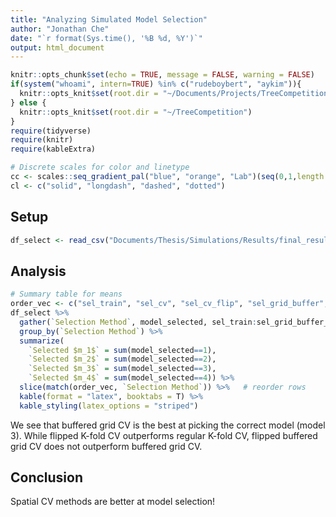 ```yaml
---
title: "Analyzing Simulated Model Selection"
author: "Jonathan Che"
date: "`r format(Sys.time(), '%B %d, %Y')`"
output: html_document
---
```


```r
knitr::opts_chunk$set(echo = TRUE, message = FALSE, warning = FALSE)
if(system("whoami", intern=TRUE) %in% c("rudeboybert", "aykim")){
  knitr::opts_knit$set(root.dir = "~/Documents/Projects/TreeCompetition/")
} else {
  knitr::opts_knit$set(root.dir = "~/TreeCompetition")
}
require(tidyverse)
require(knitr)
require(kableExtra)

# Discrete scales for color and linetype
cc <- scales::seq_gradient_pal("blue", "orange", "Lab")(seq(0,1,length.out=5))
cl <- c("solid", "longdash", "dashed", "dotted")
```

## Setup

```r
df_select <- read_csv("Documents/Thesis/Simulations/Results/final_results/selection-100x100-5000_cv4x4-k10_flipped.csv")
```

## Analysis

```r
# Summary table for means
order_vec <- c("sel_train", "sel_cv", "sel_cv_flip", "sel_grid_buffer", "sel_grid_buffer_flip")
df_select %>%
  gather(`Selection Method`, model_selected, sel_train:sel_grid_buffer_flip) %>%
  group_by(`Selection Method`) %>%
  summarize(
    `Selected $m_1$` = sum(model_selected==1),
    `Selected $m_2$` = sum(model_selected==2),
    `Selected $m_3$` = sum(model_selected==3),
    `Selected $m_4$` = sum(model_selected==4)) %>%
  slice(match(order_vec, `Selection Method`)) %>%   # reorder rows
  kable(format = "latex", booktabs = T) %>%
  kable_styling(latex_options = "striped")
```

We see that buffered grid CV is the best at picking the correct model (model 3). While flipped K-fold CV outperforms regular K-fold CV, flipped buffered grid CV does not outperform buffered grid CV.

## Conclusion

Spatial CV methods are better at model selection!
